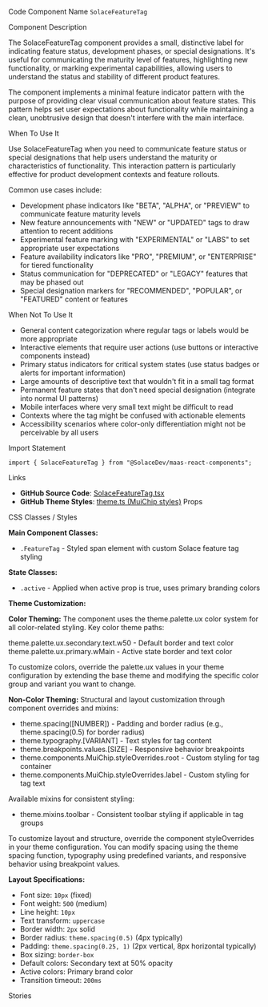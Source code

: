
<Meta of={SolaceFeatureTagStories} />

<Title>Solace Feature Tag</Title>

<Description of={SolaceFeatureTagStories} />

<Subtitle>Code Component Name</Subtitle>
`SolaceFeatureTag`

<Subtitle>Component Description</Subtitle>

The SolaceFeatureTag component provides a small, distinctive label for indicating feature status, development phases, or special designations. It's useful for communicating the maturity level of features, highlighting new functionality, or marking experimental capabilities, allowing users to understand the status and stability of different product features.

The component implements a minimal feature indicator pattern with the purpose of providing clear visual communication about feature states. This pattern helps set user expectations about functionality while maintaining a clean, unobtrusive design that doesn't interfere with the main interface.

<Subtitle>When To Use It</Subtitle>

Use SolaceFeatureTag when you need to communicate feature status or special designations that help users understand the maturity or characteristics of functionality. This interaction pattern is particularly effective for product development contexts and feature rollouts.

Common use cases include:

- Development phase indicators like "BETA", "ALPHA", or "PREVIEW" to communicate feature maturity levels
- New feature announcements with "NEW" or "UPDATED" tags to draw attention to recent additions
- Experimental feature marking with "EXPERIMENTAL" or "LABS" to set appropriate user expectations
- Feature availability indicators like "PRO", "PREMIUM", or "ENTERPRISE" for tiered functionality
- Status communication for "DEPRECATED" or "LEGACY" features that may be phased out
- Special designation markers for "RECOMMENDED", "POPULAR", or "FEATURED" content or features

<Subtitle>When Not To Use It</Subtitle>

- General content categorization where regular tags or labels would be more appropriate
- Interactive elements that require user actions (use buttons or interactive components instead)
- Primary status indicators for critical system states (use status badges or alerts for important information)
- Large amounts of descriptive text that wouldn't fit in a small tag format
- Permanent feature states that don't need special designation (integrate into normal UI patterns)
- Mobile interfaces where very small text might be difficult to read
- Contexts where the tag might be confused with actionable elements
- Accessibility scenarios where color-only differentiation might not be perceivable by all users

<Subtitle>Import Statement</Subtitle>

```tsx
import { SolaceFeatureTag } from "@SolaceDev/maas-react-components";
```

<Subtitle>Links</Subtitle>

- **GitHub Source Code**: [SolaceFeatureTag.tsx](https://github.com/SolaceDev/maas-react-components/blob/main/src/components/SolaceFeatureTag.tsx)
- **GitHub Theme Styles**: <a href="https://github.com/SolaceDev/maas-react-components/blob/main/src/resources/theme.ts#:~:text=MuiChip%3A%20%7B" target="_blank">theme.ts (MuiChip styles)</a>
  <Subtitle>Props</Subtitle>

<ArgTypes of={SolaceFeatureTagStories} />

<Subtitle>CSS Classes / Styles</Subtitle>

**Main Component Classes:**

- `.FeatureTag` - Styled span element with custom Solace feature tag styling

**State Classes:**

- `.active` - Applied when active prop is true, uses primary branding colors

**Theme Customization:**

**Color Theming:**
The component uses the theme.palette.ux color system for all color-related styling. Key color theme paths:

<div style={{ display: "flex", alignItems: "center", margin: "8px 0" }}>
	<div
		style={{
			width: "16px",
			height: "16px",
			backgroundColor: "rgba(0, 0, 0, 0.5)",
			border: "1px solid rgba(0,0,0,0.2)",
			borderRadius: "3px",
			marginRight: "8px"
		}}
	></div>
	<span>theme.palette.ux.secondary.text.w50 - Default border and text color</span>
</div>
<div style={{ display: "flex", alignItems: "center", margin: "8px 0" }}>
	<div
		style={{
			width: "16px",
			height: "16px",
			backgroundColor: "#2196F3",
			border: "1px solid rgba(0,0,0,0.2)",
			borderRadius: "3px",
			marginRight: "8px"
		}}
	></div>
	<span>theme.palette.ux.primary.wMain - Active state border and text color</span>
</div>

To customize colors, override the palette.ux values in your theme configuration by extending the base theme and modifying the specific color group and variant you want to change.

**Non-Color Theming:**
Structural and layout customization through component overrides and mixins:

- theme.spacing([NUMBER]) - Padding and border radius (e.g., theme.spacing(0.5) for border radius)
- theme.typography.[VARIANT] - Text styles for tag content
- theme.breakpoints.values.[SIZE] - Responsive behavior breakpoints
- theme.components.MuiChip.styleOverrides.root - Custom styling for tag container
- theme.components.MuiChip.styleOverrides.label - Custom styling for tag text

Available mixins for consistent styling:

- theme.mixins.toolbar - Consistent toolbar styling if applicable in tag groups

To customize layout and structure, override the component styleOverrides in your theme configuration. You can modify spacing using the theme spacing function, typography using predefined variants, and responsive behavior using breakpoint values.

**Layout Specifications:**

- Font size: `10px` (fixed)
- Font weight: `500` (medium)
- Line height: `10px`
- Text transform: `uppercase`
- Border width: `2px` solid
- Border radius: `theme.spacing(0.5)` (4px typically)
- Padding: `theme.spacing(0.25, 1)` (2px vertical, 8px horizontal typically)
- Box sizing: `border-box`
- Default colors: Secondary text at 50% opacity
- Active colors: Primary brand color
- Transition timeout: `200ms`

<Subtitle>Stories</Subtitle>

<CustomStories />
